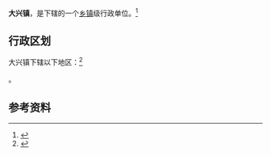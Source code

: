 {{Expand|time=2013-02-16T08:50:30+00:00 }}
{{中国乡级行政区|37/13/29/102/000}}

'''大兴镇'''，是{{PRC admin/fullname|37/13/29/102/000|3}}下辖的一个[[乡镇|乡镇]]级行政单位。<ref>{{PRC admin/ref sgc|{{PRC admin/parent|37/13/29/102/000}}}}</ref>

== 行政区划 ==

大兴镇下辖以下地区：<ref>{{PRC admin/ref sgc|37/13/29/102/000}}</ref>

{{PRC admin/children|37/13/29/102/000}}。

== 参考资料 ==

{{reflist}}

{{行政区划小作品}}
{{PRC admin/navcat|37/13/29/102/000}}